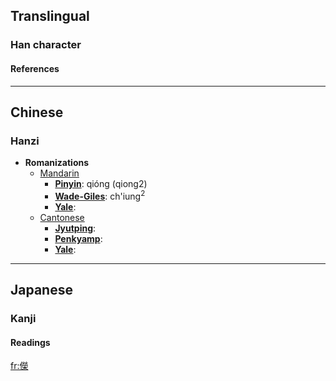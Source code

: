 ==Translingual==
===Han character===
{{Han char|rad=人|as=14|sn=16|four=|canj=人火火木 (OFFD)}}
====References====
{{Han ref|kx=0120.111|dkj=01242|dj=0254.070|hdz=10232.010|uh=511D|ud=20765}}
----

==Chinese==
===Hanzi===


* '''Romanizations'''
** [[Mandarin]]
*** '''[[Pinyin]]''': qióng (qiong2)
*** '''[[Wade-Giles]]''': ch'iung<sup>2</sup>
*** '''[[Yale]]''': 
**[[Cantonese]]
***'''[[Jyutping]]''':
***'''[[Penkyamp]]''': 
***'''[[Yale]]''': 


----
==Japanese==
===Kanji===
{{ja-kanji|grade=|rs=人14}}
====Readings====
{{ja-readings|on=[[けい]] (kei)|kun=[[まつ]] (matsu)}}




[[fr:儝]]
